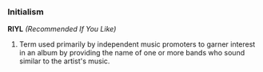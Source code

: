 ===Initialism===
'''RIYL''' ''(Recommended If You Like)''

#Term used primarily by independent music promoters to garner interest in an album by providing the name of one or more bands who sound similar to the artist's music.